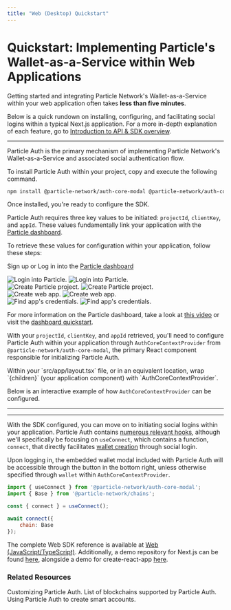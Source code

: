 ```yaml
---
title: "Web (Desktop) Quickstart"
---
```


# Quickstart: Implementing Particle's Wallet-as-a-Service within Web Applications

Getting started and integrating Particle Network's Wallet-as-a-Service within your web application often takes **less than five minutes**.

Below is a quick rundown on installing, configuring, and facilitating social logins within a typical Next.js application. For a more in-depth explanation of each feature, go to [Introduction to API & SDK overview](/api-reference/introduction).

***

<Steps>

<Step title="Installing Particle Auth">

Particle Auth is the primary mechanism of implementing Particle Network's Wallet-as-a-Service and associated social authentication flow.

To install Particle Auth within your project, copy and execute the following command.

```sh Terminal
npm install @particle-network/auth-core-modal @particle-network/auth-core @particle-network/chains ethers
```
</Step>

<Step title="Configuring Particle Auth">

Once installed, you're ready to configure the SDK.

Particle Auth requires three key values to be initiated: `projectId`, `clientKey`, and `appId`. These values fundamentally link your application with the [Particle dashboard](https://dashboard.particle.network/).

To retrieve these values for configuration within your application, follow these steps:

<AccordionGroup>
  <Accordion title="Access the Particle Dashboard">

Sign up or Log in into the [Particle dashboard](https://dashboard.particle.network/)

<div className="flex justify-center">
<img
  className="block h-64 dark:hidden"
  src="/guides/quickstart/waas/images/login.png"
  alt="Login into Particle."
/>
<img
  className="hidden h-64 dark:block"
  src="/guides/quickstart/waas/images/login.png"
  alt="Login into Particle."
/>
</div>
 </Accordion>
<Accordion title="Create a new project or enter an existing project">
<div className="flex justify-center">
<img
  className="block h-64 dark:hidden"
  src="/guides/quickstart/waas/images/project.png"
  alt="Create Particle project."
/>
<img
  className="hidden h-64 dark:block"
  src="/guides/quickstart/waas/images/project.png"
  alt="Create Particle project."
/>
</div>
</Accordion>

<Accordion title="Create a new web application, or skip this step if you already have one">
<div className="flex justify-center">
<img
  className="block h-64 dark:hidden"
  src="/guides/quickstart/waas/images/web-app.png"
  alt="Create web app."
/>
<img
  className="hidden h-64 dark:block"
  src="/guides/quickstart/waas/images/web-app.png"
  alt="Create web app."
/>
</div>
</Accordion>

<Accordion title="Retrieve the project ID (`projectId`), the client key (`clientKey`), and the application ID (`appId`)">
<div className="flex justify-center">
<img
  className="block h-64 dark:hidden"
  src="/guides/quickstart/waas/images/credentials.png"
  alt="Find app's credentials."
/>
<img
  className="hidden h-64 dark:block"
  src="/guides/quickstart/waas/images/credentials.png"
  alt="Find app's credentials."
/>
</div>
</Accordion>
</AccordionGroup>

For more information on the Particle dashboard, take a look at [this video](https://www.youtube.com/watch?v=d7DYCMNDmjo&ab_channel=ParticleNetwork) or visit the [dashboard quickstart](/guides/quickstart/dashboard).

With your `projectId`, `clientKey`, and `appId` retrieved, you'll need to configure Particle Auth within your application through `AuthCoreContextProvider` from `@particle-network/auth-core-modal`, the primary React component responsible for initializing Particle Auth.

</Step>
<Step title="Configuring `AuthCoreContextProvider`">
Within your `src/app/layout.tsx` file, or in an equivalent location, wrap `{children}` (your application component) with `AuthCoreContextProvider`.

Below is an interactive example of how `AuthCoreContextProvider` can be configured.

***



<InteractiveLayout />

***

</Step>

<Step title="Facilitating logins">

With the SDK configured, you can move on to initiating social logins within your application. Particle Auth contains [numerous relevant hooks](https://github.com/Particle-Network/particle-auth-ethers-demo/blob/7cf947b6c8a05731f285821b03134a6317e0e53f/particle-next-starter/src/app/page.tsx#L23), although we'll specifically be focusing on `useConnect`, which contains a function, `connect`, that directly facilitates [wallet creation]() through social login.

Upon logging in, the embedded wallet modal included with Particle Auth will be accessible through the button in the bottom right, unless otherwise specified through `wallet` within `AuthCoreContextProvider`.

```javascript JavaScript
import { useConnect } from '@particle-network/auth-core-modal';
import { Base } from '@particle-network/chains';

const { connect } = useConnect();

await connect({
	chain: Base
});
```

<Tip>The complete Web SDK reference is available at [Web (JavaScript/TypeScript)](/api-reference/auth/desktop-sdks/web). Additionally, a demo repository for Next.js can be found [here](https://github.com/Particle-Network/particle-auth-ethers-demo/tree/main/particle-next-starter), alongside a demo for create-react-app [here](https://github.com/Particle-Network/particle-auth-ethers-demo/tree/main/particle-auth-cra).</Tip>

</Step>
</Steps>

### Related Resources

<CardGroup cols={3}>
  <Card title="Customization" href="/guides/quickstart/customization/auth">
    Customizing Particle Auth.
  </Card>
  <Card title="Supported Blockchains" href="/guides/network-coverage">
    List of blockchains supported by Particle Auth.
  </Card>
  <Card title="Account Abstraction" href="/guides/quickstart/aa/web-aa">
    Using Particle Auth to create smart accounts.
  </Card>
</CardGroup>